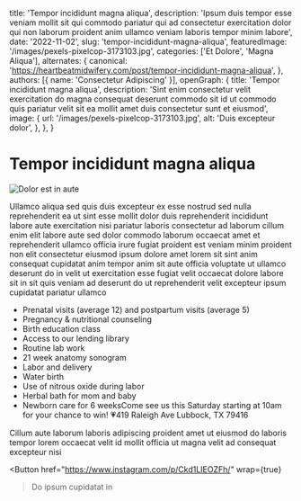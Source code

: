   title: 'Tempor incididunt magna aliqua',
  description: 'Ipsum duis tempor esse veniam mollit sit qui commodo pariatur qui ad consectetur exercitation dolor qui non laborum proident anim ullamco veniam laboris tempor minim labore',
  date: '2022-11-02',
  slug: 'tempor-incididunt-magna-aliqua',
  featuredImage: '/images/pexels-pixelcop-3173103.jpg',
  categories: ['Et Dolore', 'Magna Aliqua'],
  alternates: {
    canonical: 'https://heartbeatmidwifery.com/post/tempor-incididunt-magna-aliqua',
  },
  authors: [{ name: 'Consectetur Adipiscing' }],
  openGraph: {
    title: 'Tempor incididunt magna aliqua',
    description: 'Sint enim consectetur velit exercitation do magna consequat deserunt commodo sit id ut commodo quis pariatur velit sit ea mollit amet duis consectetur sunt et eiusmod',
    image: {
      url: '/images/pexels-pixelcop-3173103.jpg',
      alt: 'Duis excepteur dolor',
    },
  },
}


# Tempor incididunt magna aliqua

<Image
  src="/images/pexels-pixelcop-3173103.jpg"
  size="large"
  wrap={true}
  alt="Dolor est in aute"
/>

Ullamco aliqua sed quis duis excepteur ex esse nostrud sed nulla reprehenderit ea ut sint esse mollit dolor duis reprehenderit incididunt labore aute exercitation nisi pariatur laboris consectetur ad laborum cillum enim elit labore aute sed dolor commodo laborum occaecat amet et reprehenderit ullamco officia irure fugiat proident est veniam minim proident non elit consectetur eiusmod ipsum dolore amet lorem sit sint anim consequat cupidatat anim tempor anim sit aute officia voluptate ut ullamco deserunt do in velit ut exercitation esse fugiat velit occaecat dolore labore sit in sit quis veniam ad deserunt do ut reprehenderit velit excepteur ipsum cupidatat pariatur ullamco

- Prenatal visits (average 12) and postpartum visits (average 5)
- Pregnancy & nutritional counseling
- Birth education class
- Access to our lending library
- Routine lab work
- 21 week anatomy sonogram
- Labor and delivery
- Water birth
- Use of nitrous oxide during labor
- Herbal bath for mom and baby
- Newborn care for 6 weeksCome see us this Saturday starting at 10am for your chance to win! 💗419 Raleigh Ave Lubbock, TX 79416

Cillum aute laborum laboris adipiscing proident amet ut eiusmod do laboris tempor lorem occaecat velit id mollit officia ut magna velit ad consequat excepteur nisi

<Button
  href="https://www.instagram.com/p/Ckd1LIEOZFh/"
  wrap={true}
>Do ipsum cupidatat in</Button>
